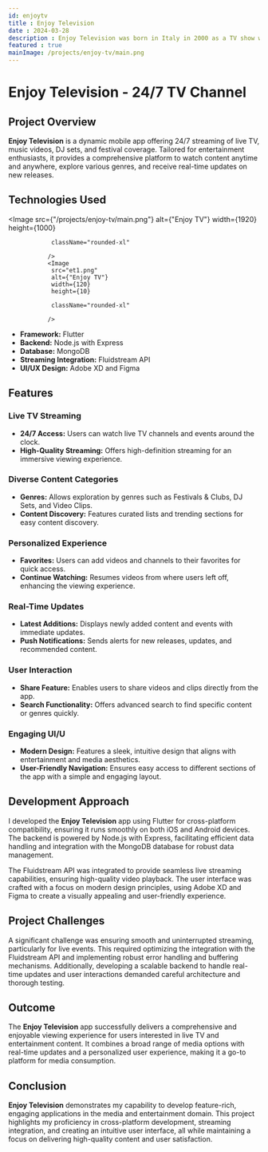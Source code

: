 ```yaml
---
id: enjoytv
title : Enjoy Television
date : 2024-03-28
description : Enjoy Television was born in Italy in 2000 as a TV show whose purpose was to show through the eye of the camera and our interviews the world clubbing scene at 360 ° in order to promote music, clubs / festivals, artists, promoters and the whole and the music industry. Enjoy Television was a TV show that showed all the beauty of the dance music world, the music industry and how to having fun on the 4 corners of the Planet. After 1200 weekly episodes, 1 million daily Tv viewers, after having traveled the world for more than 12 years, touching all the iconic places of entertainment such as Ibiza, Miami, Mykonos, Amsterdam, South America, Caribbean and after having interviewed an
featured : true
mainImage: /projects/enjoy-tv/main.png
---
```


# Enjoy Television - 24/7 TV Channel

## Project Overview

**Enjoy Television** is a dynamic mobile app offering 24/7 streaming of live TV, music videos, DJ sets, and festival coverage. Tailored for entertainment enthusiasts, it provides a comprehensive platform to watch content anytime and anywhere, explore various genres, and receive real-time updates on new releases.

## Technologies Used
 

<Image 
                src={"/projects/enjoy-tv/main.png"}
                alt={"Enjoy TV"}
                width={1920}
                height={1000}
                
                className="rounded-xl" 

               />
               <Image 
                src="et1.png"
                alt={"Enjoy TV"}
                width={120}
                height={10}
                
                className="rounded-xl" 

               />
              






               



- **Framework:** Flutter
- **Backend:** Node.js with Express
- **Database:** MongoDB
- **Streaming Integration:** Fluidstream API
- **UI/UX Design:** Adobe XD and Figma

## Features

### Live TV Streaming

- **24/7 Access:** Users can watch live TV channels and events around the clock.
- **High-Quality Streaming:** Offers high-definition streaming for an immersive viewing experience.

### Diverse Content Categories

- **Genres:** Allows exploration by genres such as Festivals & Clubs, DJ Sets, and Video Clips.
- **Content Discovery:** Features curated lists and trending sections for easy content discovery.

### Personalized Experience

- **Favorites:** Users can add videos and channels to their favorites for quick access.
- **Continue Watching:** Resumes videos from where users left off, enhancing the viewing experience.

### Real-Time Updates

- **Latest Additions:** Displays newly added content and events with immediate updates.
- **Push Notifications:** Sends alerts for new releases, updates, and recommended content.

### User Interaction

- **Share Feature:** Enables users to share videos and clips directly from the app.
- **Search Functionality:** Offers advanced search to find specific content or genres quickly.

### Engaging UI/U

- **Modern Design:** Features a sleek, intuitive design that aligns with entertainment and media aesthetics.
- **User-Friendly Navigation:** Ensures easy access to different sections of the app with a simple and engaging layout.

## Development Approach

I developed the **Enjoy Television** app using Flutter for cross-platform compatibility, ensuring it runs smoothly on both iOS and Android devices. The backend is powered by Node.js with Express, facilitating efficient data handling and integration with the MongoDB database for robust data management.

The Fluidstream API was integrated to provide seamless live streaming capabilities, ensuring high-quality video playback. The user interface was crafted with a focus on modern design principles, using Adobe XD and Figma to create a visually appealing and user-friendly experience.

## Project Challenges

A significant challenge was ensuring smooth and uninterrupted streaming, particularly for live events. This required optimizing the integration with the Fluidstream API and implementing robust error handling and buffering mechanisms. Additionally, developing a scalable backend to handle real-time updates and user interactions demanded careful architecture and thorough testing.

## Outcome

The **Enjoy Television** app successfully delivers a comprehensive and enjoyable viewing experience for users interested in live TV and entertainment content. It combines a broad range of media options with real-time updates and a personalized user experience, making it a go-to platform for media consumption.

## Conclusion

**Enjoy Television** demonstrates my capability to develop feature-rich, engaging applications in the media and entertainment domain. This project highlights my proficiency in cross-platform development, streaming integration, and creating an intuitive user interface, all while maintaining a focus on delivering high-quality content and user satisfaction.
